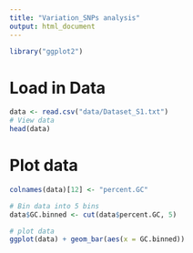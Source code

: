 ```yaml
---
title: "Variation_SNPs analysis"
output: html_document
---
```


```r
library("ggplot2")

```


# Load in Data
```r
data <- read.csv("data/Dataset_S1.txt")
# View data
head(data)
```


# Plot data
```r
colnames(data)[12] <- "percent.GC"

# Bin data into 5 bins
data$GC.binned <- cut(data$percent.GC, 5)

# plot data
ggplot(data) + geom_bar(aes(x = GC.binned))

```

